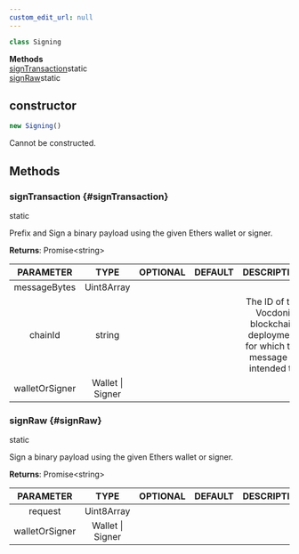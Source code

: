 ```yaml
---
custom_edit_url: null
---
```


```ts
class Signing
```

<div>

</div>

<div className="container">
  <div className="row mb-2"><div className="col col--12"><strong>Methods</strong></div></div>
  <div className="row"><div className="col col--12"><a href="#signTransaction">signTransaction</a><span className="badge badge--info margin-left--sm">static</span><br/><a href="#signRaw">signRaw</a><span className="badge badge--info margin-left--sm">static</span></div></div>
</div>

## constructor
```ts
new Signing()
```

<div>

</div>

Cannot be constructed.

## Methods
### signTransaction {#signTransaction}

<div>
  <span className="badge badge--info">static</span>
</div>

Prefix and Sign a binary payload using the given Ethers wallet or signer.

**Returns**: Promise&lt;string&gt;

|PARAMETER|TYPE|OPTIONAL|DEFAULT|DESCRIPTION|
|:---:|:---:|:---:|:---:|:---:|
|messageBytes|Uint8Array||||
|chainId|string|||The ID of the Vocdoni blockchain deployment for which the message is intended to|
|walletOrSigner|Wallet \| Signer||||

### signRaw {#signRaw}

<div>
  <span className="badge badge--info">static</span>
</div>

Sign a binary payload using the given Ethers wallet or signer.

**Returns**: Promise&lt;string&gt;

|PARAMETER|TYPE|OPTIONAL|DEFAULT|DESCRIPTION|
|:---:|:---:|:---:|:---:|:---:|
|request|Uint8Array||||
|walletOrSigner|Wallet \| Signer||||

